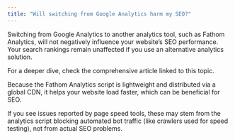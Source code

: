 ```yaml
---
title: "Will switching from Google Analytics harm my SEO?"
---
```


Switching from Google Analytics to another analytics tool, such as Fathom Analytics, will not negatively influence your website’s SEO performance. Your search rankings remain unaffected if you use an alternative analytics solution.

For a deeper dive, check the comprehensive article linked to this topic.

Because the Fathom Analytics script is lightweight and distributed via a global CDN, it helps your website load faster, which can be beneficial for SEO.

If you see issues reported by page speed tools, these may stem from the analytics script blocking automated bot traffic (like crawlers used for speed testing), not from actual SEO problems.